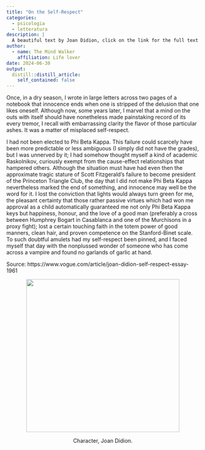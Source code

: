```yaml
---
title: "On the Self-Respect"
categories:
  - psicologia
  - letteratura
description: |
  A beautiful text by Joan Didion, click on the link for the full text https://yale.learningu.org/download/85e1ca3695ab0e000f2c8bf10be1a59d/S574_didion_respect.pdf.
author:
  - name: The Mind Walker
    affiliation: Life lover
date: 2024-06-30
output:
  distill::distill_article:
    self_contained: false
---
```


Once, in a dry season, I wrote in large letters across two pages of a notebook that innocence ends when one is stripped of the delusion that one likes oneself. Although now, some years later, I marvel that a mind on the outs with itself should have nonetheless made painstaking record of its every tremor, I recall with embarrassing clarity the flavor of those particular ashes. It was a matter of misplaced self-respect.

I had not been elected to Phi Beta Kappa. This failure could scarcely have been more predictable or less ambiguous (I simply did not have the grades), but I was unnerved by it; I had somehow thought myself a kind of academic Raskolnikov, curiously exempt from the cause-effect relationships that hampered others. Although the situation must have had even then the approximate tragic stature of Scott Fitzgerald's failure to become president of the Princeton Triangle Club, the day that I did not make Phi Beta Kappa nevertheless marked the end of something, and innocence may well be the word for it. I lost the conviction that lights would always turn green for me, the pleasant certainty that those rather passive virtues which had won me approval as a child automatically guaranteed me not only Phi Beta Kappa keys but happiness, honour, and the love of a good man (preferably a cross between Humphrey Bogart in Casablanca and one of the Murchisons in a proxy fight); lost a certain touching faith in the totem power of good manners, clean hair, and proven competence on the Stanford-Binet scale. To such doubtful amulets had my self-respect been pinned, and I faced myself that day with the nonplussed wonder of someone who has come across a vampire and found no garlands of garlic at hand.

Source: https://www.vogue.com/article/joan-didion-self-respect-essay-1961

<div style="text-align: center">

<img src="images/self.jpg" width="400px" min-width="300px" max-width="300px" />
<p style="text-align:center;"> Character, Joan Didion.</p>
</div>

<div style="text-align: center">



